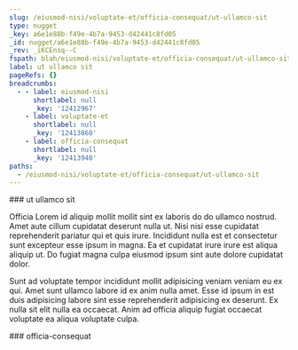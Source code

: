 ```yaml
---
slug: /eiusmod-nisi/voluptate-et/officia-consequat/ut-ullamco-sit
type: nugget
_key: a6e1e88b-f49e-4b7a-9453-d42441c8fd05
_id: nugget/a6e1e88b-f49e-4b7a-9453-d42441c8fd05
_rev: _iKCEnsq--C
fspath: blah/eiusmod-nisi/voluptate-et/officia-consequat/ut-ullamco-sit.md
label: ut ullamco sit
pageRefs: {}
breadcrumbs:
  - - label: eiusmod-nisi
      shortlabel: null
      _key: '12412967'
    - label: voluptate-et
      shortlabel: null
      _key: '12413868'
    - label: officia-consequat
      shortlabel: null
      _key: '12413940'
paths:
  - /eiusmod-nisi/voluptate-et/officia-consequat/ut-ullamco-sit
---
```


<NuggetArea>
<Nugget slug="/eiusmod-nisi/voluptate-et/officia-consequat/ut-ullamco-sit" type="nugget" _key="a6e1e88b-f49e-4b7a-9453-d42441c8fd05" _id="nugget/a6e1e88b-f49e-4b7a-9453-d42441c8fd05" _rev="_iKCEnsq--C" fspath="blah/eiusmod-nisi/voluptate-et/officia-consequat/ut-ullamco-sit.md" label="ut ullamco sit" paths="/eiusmod-nisi/voluptate-et/officia-consequat/ut-ullamco-sit">
<NuggetBody>
### ut ullamco sit

Officia Lorem id aliquip mollit mollit sint ex laboris do do ullamco nostrud. Amet aute cillum cupidatat deserunt nulla ut. Nisi nisi esse cupidatat reprehenderit pariatur qui et quis irure. Incididunt nulla est et consectetur sunt excepteur esse ipsum in magna. Ea et cupidatat irure irure est aliqua aliquip ut. Do fugiat magna culpa eiusmod ipsum sint aute dolore cupidatat dolor.

Sunt ad voluptate tempor incididunt mollit adipisicing veniam veniam eu ex qui. Amet sunt ullamco labore id ex anim nulla amet. Esse id ipsum in est duis adipisicing labore sint esse reprehenderit adipisicing ex deserunt. Ex nulla sit elit nulla ea occaecat. Anim ad officia aliquip fugiat occaecat voluptate ea aliqua voluptate culpa.

</NuggetBody>
<Breadcrumbs>
<Crumbs>
<Crumb _key="12412967" label="eiusmod-nisi" /><Crumb _key="12413868" label="voluptate-et" /><Crumb _key="12413940" label="officia-consequat" />
</Crumbs>
</Breadcrumbs>
</Nugget>

<NuggetsInbound>
</NuggetsInbound>
<NuggetsOutbound>
</NuggetsOutbound>
</NuggetArea>
<PassagesInbound>
<Passage direction="inbound" type="passage" _key="12413940" _id="passage/12413940" _rev="_iKCEnsq--_" label="officia-consequat" passage="officia-consequat" fspath="blah/eiusmod-nisi/voluptate-et/officia-consequat" paths="/eiusmod-nisi/voluptate-et/officia-consequat" slug="/eiusmod-nisi/voluptate-et/officia-consequat">
<NuggetBody>
### officia-consequat

</NuggetBody>
<Breadcrumbs>
<Crumbs>
<Crumb _key="12412967" label="eiusmod-nisi" /><Crumb _key="12413868" label="voluptate-et" />
</Crumbs>
</Breadcrumbs>
</Passage>

</PassagesInbound>
<PassagesOutbound>
</PassagesOutbound>